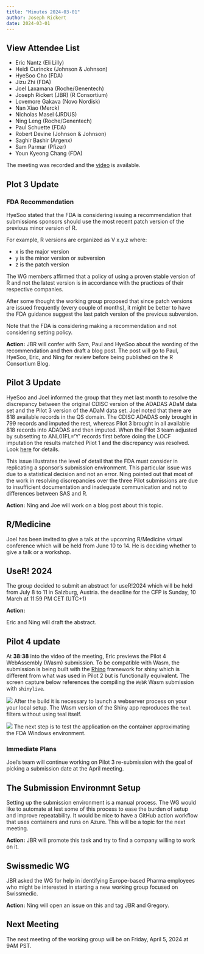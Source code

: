```yaml
---
title: "Minutes 2024-03-01"
author: Joseph Rickert
date: 2024-03-01
---
```


::: {.callout-tip collapse="true"}
## View Attendee List

- Eric Nantz (Eli Lilly)
- Heidi Curinckx (Johnson & Johnson)
- HyeSoo Cho (FDA)
- Jizu Zhi (FDA)
- Joel Laxamana (Roche/Genentech)
- Joseph Rickert (JBR) (R Consortium)
- Lovemore Gakava (Novo Nordisk)
- Nan Xiao (Merck)
- Nicholas Masel (JRDUS)
- Ning Leng (Roche/Genentech)
- Paul Schuette (FDA)
- Robert Devine (Johnson & Johnson)
- Saghir Bashir (Argenx)
- Sam Parmar (Pfizer)
- Youn Kyeong Chang (FDA)

The meeting was recorded and the [video](https://zoom.us/rec/share/_n7MWF0l4R5FsccL4GzRrzXUoGOCXwxQqQuY4Pu2CqF0_DX9xMmpYUoxREA92uX-.m3O3hPqvxfZKyws4?startTime=1709312595000) is available.
 
:::

## Plot 3 Update

### FDA Recommendation

HyeSoo stated that the FDA is considering issuing a recommendation that submissions sponsors should use the most recent patch version of the previous minor version of R.

For example, R versions are organized as V x.y.z where:

* x is the major version
* y is the minor version or subversion 
* z is the patch version

The WG members affirmed that a policy of using a proven stable version of R and not the latest version is in accordance with the practices of their respective companies.

After some thought the working group proposed that since patch versions are issued frequently (every couple of months), it might be better to have the FDA guidance suggest the last patch version of the previous subversion.


Note that the FDA is considering making a recommendation and not considering setting policy.


**Action:**
JBR will confer with Sam, Paul and HyeSoo about the wording of the recommendation and then draft a blog post. The post will go to Paul, HyeSoo, Eric, and Ning for review before being published on the R Consortium Blog.

## Pilot 3 Update

HyeSoo and Joel informed the group that they met last month to resolve the discrepancy between the original CDISC version of the ADADAS ADaM data set and the Pilot 3 version of the ADaM data set. Joel noted that there are 818 available records in the QS domain. The CDISC ADADAS only brought in 799 records and imputed the rest, whereas Pilot 3 brought in all available 818 records into ADADAS and then imputed. When the Pilot 3 team adjusted by subsetting to ANL01FL='Y' records first before doing the LOCF imputation the results matched Pilot 1 and the discrepancy was resolved. Look [here](https://github.com/RConsortium/submissions-pilot3-adam/pull/146) for details.


This issue illustrates the level of detail that the FDA must consider in replicating a sponsor's submission environment. This particular issue was due to a statistical decision and not an error. Ning pointed out that most of the work in resolving discrepancies over the three Pilot submissions are due to insufficient documentation and inadequate communication and not to differences between SAS and R.

**Action:**
Ning and Joe will work on a blog post about this topic.


## R/Medicine

Joel has been invited to give a talk at the upcoming R/Medicine virtual conference which will be held from June 10 to 14. He is deciding whether to give a talk or a workshop.


## UseR! 2024
The group decided to submit an abstract for useR!2024 which will be held from July 8 to 11 in Salzburg, Austria. the deadline for the CFP is Sunday, 10 March at 11:59 PM CET (UTC+1)

**Action:**

Eric and Ning will draft the abstract.

## Pilot 4 update

At **38:38** into the video of the meeting, Eric previews the Pilot 4 WebAssembly (Wasm) submission. To be compatible with Wasm, the submission is being built with the [Rhino](https://appsilon.github.io/rhino/) framework for shiny which is different from what was used in Pilot 2 but is functionally equivalent. The screen capture below references the compiling the `WebR` Wasm submission with `shinylive`.

![](pilot4.png)
After the build it is necessary to launch a webserver process on your your local setup. The Wasm version of the Shiny app reproduces the `teal` filters without using teal itself.

![](KM.png)
The next step is to test the application on the container approximating the FDA Windows environment.

### Immediate Plans

Joel's team will continue working on Pilot 3 re-submission with the goal of picking a submission date at the April meeting.



## The Submission Environmnt Setup

Setting up the submission environment is a manual process. The WG would like to automate at lest some of this process to ease the burden of setup and improve repeatability. It would be nice to have a GitHub action workflow that uses containers and runs on Azure. This will be a topic for the next meeting. 

**Action:**
JBR will promote this task and try to find a company willing to work on it.

## Swissmedic WG
JBR asked the WG for help in identifying Europe-based Pharma employees who might be interested in starting a new working group focused on Swissmedic.

**Action:**
Ning will open an issue on this and tag JBR and Gregory.

## Next Meeting
The next meeting of the working group will be on Friday, April 5, 2024 at 9AM PST. 
